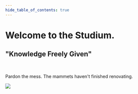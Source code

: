 ```yaml
---
hide_table_of_contents: true
---
```


<div class="container">
  <div class="row">
    <div class="col">
      <h1 style={{ textAlign: "center" }}>Welcome to the Studium.</h1>
    </div>
  </div>
  <div class="row">
    <div class="col">
      <h2 style={{ textAlign: "center" }}>"Knowledge Freely Given"</h2>
    </div>
  </div>
  <div class="row">&nbsp;</div>
  <div class="row">
    <div class="col">
      <p style={{ textAlign: "center" }}>
        Pardon the mess. The mammets haven't finished renovating.
      </p>
      <img
        style={{ display: "block", margin: "0 auto", width: "25%" }}
        src={require("@site/static/img/mammet.png").default}
      />
    </div>
  </div>
</div>
